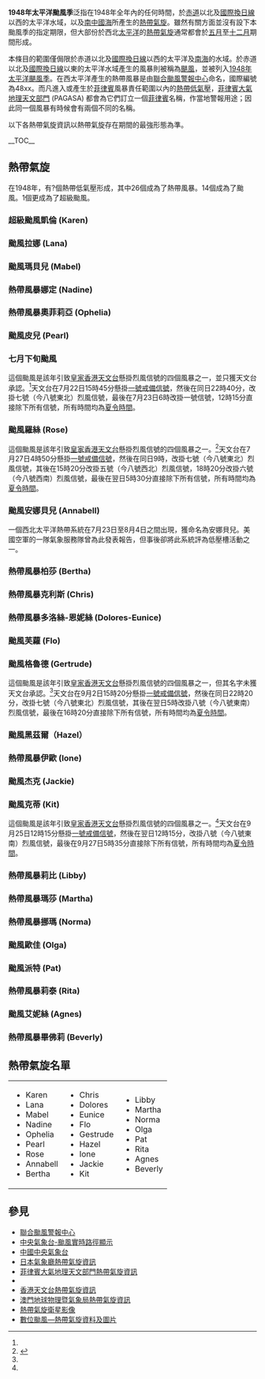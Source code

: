 {{NoteTA
|G1=TyphoonOld
|G2=Weather
}}
{{Infobox hurricane season
| Track=1948 Pacific typhoon season summary.jpg
| Basin=WPac
| Year=1948
| First storm formed=1月11日（超級颱風凱倫）
| Last storm dissipated=12月16日（熱帶風暴畢維禮）
| Strongest storm name=超級颱風凱倫
| Strongest storm pressure=     
| Strongest storm winds=130
| Average wind speed=1
| Total storms=26
| Total hurricanes=14
| Total intense=1
| Fatalities=
| Damages=
| five seasons=[[1946年太平洋颱風季|1946]] [[1947年太平洋颱風季|1947]] '''1948''' [[1949年太平洋颱風季|1949]] [[1950年太平洋颱風季|1950]] 
}}
{{portal phs}}
'''1948年太平洋颱風季'''泛指在1948年全年內的任何時間，於[[赤道|赤道]]以北及[[國際換日線|國際換日線]]以西的太平洋水域，以及[[南中國海|南中國海]]所產生的[[熱帶氣旋|熱帶氣旋]]。雖然有關方面並沒有設下本颱風季的指定期限，但大部份於西北[[太平洋|太平洋]]的[[熱帶氣旋|熱帶氣旋]]通常都會於[[5月|五月]]至[[12月|十二月]]期間形成。

本條目的範圍僅侷限於赤道以北及[[國際換日線|國際換日線]]以西的太平洋及[[南海|南海]]的水域。於赤道以北及[[國際換日線|國際換日線]]以東的太平洋水域產生的風暴則被稱為[[颶風|颶風]]，並被列入[[1948年太平洋颶風季|1948年太平洋颶風季]]。在西太平洋產生的熱帶風暴是由[[聯合颱風警報中心|聯合颱風警報中心]]命名，國際編號為48xx。而凡進入或產生於[[菲律賓|菲律賓]]風暴責任範圍以內的[[熱帶低氣壓|熱帶低氣壓]]，[[菲律賓大氣地球物理和天文管理局|菲律賓大氣地理天文部門]] (PAGASA) 都會為它們訂立一個[[菲律賓|菲律賓]]名稱，作當地警報用途；因此同一個風暴有時候會有兩個不同的名稱。

以下各熱帶氣旋資訊以熱帶氣旋存在期間的最強形態為準。

{{TC scale old}}

__TOC__
<div style="clear: both"></div>

== 熱帶氣旋 ==
{{NoteUTC+8}}
在1948年，有?個熱帶低氣壓形成，其中26個成為了熱帶風暴。14個成為了颱風。1個更成為了超級颱風。

=== 超級颱風凱倫 (Karen) ===
{{infobox hurricane small new
|Basin=WPac
|Formed=1月11日
|Dissipated=1月19日
|1-min winds=130
|Pressure=
|Track=Karen 1948 track.png
}}
{{clear}}

=== 颱風拉娜 (Lana) ===
{{infobox hurricane small new
|Basin=WPac
|Formed=5月16日
|Dissipated=5月20日
|1-min winds=80
|Pressure=
|Track=Lana 1948 track.png
}}
{{clear}}
=== 颱風瑪貝兒 (Mabel) ===
{{infobox hurricane small new
|Basin=WPac
|Formed=5月29日
|Dissipated=6月2日
|1-min winds=80
|Pressure=
|Track=Mabel 1948 track.png
}}
{{clear}}
=== 熱帶風暴娜定 (Nadine) ===
{{infobox hurricane small new
|Basin=WPac
|Formed=6月9日
|Dissipated=6月11日
|1-min winds=60
|Pressure=
|Track=Nadine 1948 track.png
}}
{{clear}}
=== 熱帶風暴奧菲莉亞 (Ophelia) ===
{{infobox hurricane small new
|Basin=WPac
|Formed=6月10日
|Dissipated=6月11日
|1-min winds=40
|Pressure=
|Track=Ophelia 1948 track.png
}}
{{clear}}
=== 颱風皮兒 (Pearl) ===
{{infobox hurricane small new
|Basin=WPac
|Formed=7月1日
|Dissipated=7月8日
|1-min winds=90
|Pressure=
|Track=Pearl 1948 track.png
}}
{{clear}}

=== 七月下旬颱風 ===
這個颱風是該年引致[[香港天文台|皇家香港天文台]]懸掛烈風信號的四個風暴之一，並只獲天文台承認。<ref name="warndb"/>天文台在7月22日15時45分懸掛[[一號戒備信號|一號戒備信號]]，然後在同日22時40分，改掛七號（今八號東北）烈風信號，最後在7月23日6時改掛一號信號，12時15分直接除下所有信號，所有時間均為[[夏令時間|夏令時間]]。

=== 颱風羅絲 (Rose) ===
{{infobox hurricane small new
|Basin=WPac
|Formed=7月23日
|Dissipated=7月28日
|1-min winds=70
|Pressure=
|Track=Rose 1948 track.png
}}
這個颱風是該年引致[[香港天文台|皇家香港天文台]]懸掛烈風信號的四個風暴之一。<ref name="warndb">{{cite web |title=熱帶氣旋警告信號 |url=https://www.hko.gov.hk/tc/wxinfo/climat/warndb/warndb1.shtml |website=警告及信號資料庫 |publisher=香港天文台 |accessdate=2020-07-28 |archive-url=https://web.archive.org/web/20191216223746/http://www.hko.gov.hk/tc/wxinfo/climat/warndb/warndb1.shtml |archive-date=2019-12-16 |dead-url=no }}</ref>天文台在7月27日4時50分懸掛[[一號戒備信號|一號戒備信號]]，然後在同日9時，改掛七號（今八號東北）烈風信號，其後在15時20分改掛五號（今八號西北）烈風信號，18時20分改掛六號（今八號西南）烈風信號，最後在翌日5時30分直接除下所有信號，所有時間均為[[夏令時間|夏令時間]]。
{{clear}}
=== 颱風安娜貝兒 (Annabell) ===
一個西北太平洋熱帶系統在7月23日至8月4日之間出現，獲命名為安娜貝兒。美國空軍的一隊氣象服務隊曾為此發表報告，但事後卻將此系統評為低壓槽活動之一。
{{clear}}
=== 熱帶風暴柏莎 (Bertha) ===
{{infobox hurricane small new
|Basin=WPac
|Formed=8月4日
|Dissipated=8月6日
|1-min winds=70
|Pressure=
|Track=Bertha 1948 track.png
}}
{{clear}}
=== 熱帶風暴克利斯 (Chris) ===
{{infobox hurricane small new
|Basin=WPac
|Formed=8月8日
|Dissipated=8月14日
|1-min winds=50
|Pressure=
|Track=Chris 1948 track.png
}}
{{clear}}
=== 熱帶風暴多洛絲-恩妮絲 (Dolores-Eunice) ===
{{infobox hurricane small new
|Basin=WPac
|Formed=8月10日
|Dissipated=8月14日
|1-min winds=45
|Pressure=
|Track=Dolores 1948 track.png
}}
{{clear}}
=== 颱風芙蘿 (Flo) ===
{{infobox hurricane small new
|Basin=WPac
|Formed=8月20日
|Dissipated=8月23日
|1-min winds=50
|Pressure=
|Track=Flo 1948 track.png
}}
{{clear}}
=== 颱風格魯德 (Gertrude) ===
{{infobox hurricane small new
|Basin=WPac
|Formed=8月27日
|Dissipated=9月4日
|1-min winds=85
|Pressure=
|Track=Gertrude 1948 track.png
}}
這個颱風是該年引致[[香港天文台|皇家香港天文台]]懸掛烈風信號的四個風暴之一，但其名字未獲天文台承認。<ref name="warndb"/>天文台在9月2日15時20分懸掛[[一號戒備信號|一號戒備信號]]，然後在同日22時20分，改掛七號（今八號東北）烈風信號，其後在翌日5時改掛八號（今八號東南）烈風信號，最後在16時20分直接除下所有信號，所有時間均為[[夏令時間|夏令時間]]。
{{clear}}

=== 颱風黑茲爾（Hazel）===
{{infobox hurricane small new
|Basin=WPac
|Formed=9月11日
|Dissipated=9月18日
|1-min winds=80
|Pressure=
|Track=Hazel 1948 track.png
}}
{{clear}}

=== 熱帶風暴伊歐 (Ione) ===
{{infobox hurricane small new
|Basin=WPac
|Formed=9月24日
|Dissipated=9月28日
|1-min winds=60
|Pressure=
|Track=Ione 1948 track.png
}}
{{clear}}
=== 颱風杰克 (Jackie) ===
{{infobox hurricane small new
|Basin=WPac
|Formed=9月29日
|Dissipated=10月7日
|1-min winds=125
|Pressure=
|Track=Jackie 1948 track.png
}}
{{clear}}
=== 颱風克蒂 (Kit) ===
{{infobox hurricane small new
|Basin=WPac
|Formed=9月24日
|Dissipated=9月28日
|1-min winds=60
|Pressure=989
|Track=Kit 1948 track.png
}}
這個颱風是該年引致[[香港天文台|皇家香港天文台]]懸掛烈風信號的四個風暴之一。<ref name="warndb"/>天文台在9月25日12時15分懸掛[[一號戒備信號|一號戒備信號]]，然後在翌日12時15分，改掛八號（今八號東南）烈風信號，最後在9月27日5時35分直接除下所有信號，所有時間均為[[夏令時間|夏令時間]]。
{{clear}}

=== 熱帶風暴莉比 (Libby) ===
{{infobox hurricane small new
|Basin=WPac
|Formed=10月11日
|Dissipated=10月12日
|1-min winds=50
|Pressure=
|Track=Libby 1948 track.png
}}
{{clear}}
=== 熱帶風暴瑪莎 (Martha) ===
{{infobox hurricane small new
|Basin=WPac
|Formed=10月16日
|Dissipated=10月19日
|1-min winds=55
|Pressure=
|Track=Martha 1948 track.png
}}
{{clear}}
=== 熱帶風暴挪瑪 (Norma) ===
{{infobox hurricane small new
|Basin=WPac
|Formed=10月27日
|Dissipated=10月31日
|1-min winds=60
|Pressure=
|Track=Norma 1948 track.png
}}
{{clear}}
=== 颱風歐佳 (Olga) ===
{{infobox hurricane small new
|Basin=WPac
|Formed=11月4日
|Dissipated=11月11日
|1-min winds=100
|Pressure=
|Track=Olga 1948 track.png
}}
{{clear}}
=== 颱風派特 (Pat) ===
{{infobox hurricane small new
|Basin=WPac
|Formed=11月13日
|Dissipated=11月20日
|1-min winds=95
|Pressure=
|Track=Pat 1948 track.png
}}
{{clear}}
=== 熱帶風暴莉泰 (Rita) ===
{{infobox hurricane small new
|Basin=WPac
|Formed=11月29日
|Dissipated=12月2日
|1-min winds=45
|Pressure=
|Track=Rita 1948 track.png
}}
{{clear}}
=== 颱風艾妮絲 (Agnes) ===
{{infobox hurricane small new
|Basin=WPac
|Formed=12月2日
|Dissipated=12月10日
|1-min winds=80
|Pressure=
|Track=Agnes 1948 track.png
}}
{{clear}}
=== 熱帶風暴畢佛莉 (Beverly) ===
{{infobox hurricane small new
|Basin=WPac
|Formed=12月12日
|Dissipated=12月16日
|1-min winds=40
|Pressure=
|Track=Beverly 1948 track.png
}}
{{clear}}

==熱帶氣旋名單==
{|width="90%"
|
* Karen
* Lana
* Mabel
* Nadine
* Ophelia
* Pearl
* Rose
* Annabell
* Bertha
|
* Chris
* Dolores
* Eunice
* Flo
* Gestrude
* Hazel
* Ione
* Jackie
* Kit
|
* Libby
* Martha
* Norma
* Olga
* Pat
* Rita
* Agnes
* Beverly
|}

==參見==
{{Commons category|1948 Pacific typhoon season}}
* [http://www.usno.navy.mil/JTWC 聯合颱風警報中心]{{Wayback|url=http://www.usno.navy.mil/JTWC |date=20100301105349 }}
* [https://web.archive.org/web/20120625221929/http://map.weather.gov.cn/ 中央氣象台-颱風實時路徑顯示]
* [https://web.archive.org/web/20120928121548/http://www.nmc.gov.cn/ 中國中央氣象台]
* [http://www.jma.go.jp/en/typh/ 日本氣象廳熱帶氣旋資訊]{{WebCite|url=https://www.webcitation.org/6rdK3LVIg?url=http://www.jma.go.jp/en/typh/ |date=20170701143628 |dateformat=iso }}
* [https://web.archive.org/web/20130918054024/http://www.pagasa.dost.gov.ph/wb/tc_up.html 菲律賓大氣地理天文部門熱帶氣旋資訊]
* {{AnyLink|http://www.cwb.gov.tw/|中央氣象局全球資訊網|中央氣象局|type=外部}}
* [http://www.hko.gov.hk/wxinfo/currwx/tc_posc.htm 香港天文台熱帶氣旋資訊]{{Wayback|url=http://www.hko.gov.hk/wxinfo/currwx/tc_posc.htm |date=20081216231321 }}
* [http://www.smg.gov.mo/www/cvm/typhoon/fc_typhoonmain.htm 澳門地球物理暨氣象局熱帶氣旋資訊]{{Wayback|url=http://www.smg.gov.mo/www/cvm/typhoon/fc_typhoonmain.htm |date=20090829002333 }}
* [http://www.nrlmry.navy.mil/tc_pages/tc_home.html 熱帶氣旋衛星影像]{{Wayback|url=http://www.nrlmry.navy.mil/tc_pages/tc_home.html |date=20131225201201 }}
* [http://agora.ex.nii.ac.jp/digital-typhoon/index.html.en 數位颱風—熱帶氣旋資料及圖片]{{Wayback|url=http://agora.ex.nii.ac.jp/digital-typhoon/index.html.en |date=20151126060741 }}

{{太平洋颱風季}}